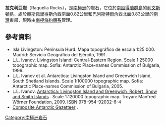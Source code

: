 {{coord|62|39|02.5|S|60|22|49|W|display=title}}

'''拉克利亞岩'''（Raquelia Rocks），是[[南極洲|南極洲]]的岩石，它位於[[南設得蘭群島|南設得蘭群島]]的[[利文斯頓島|利文斯頓島]]，處於[[赫斯佩里得斯角|赫斯佩里得斯角]]西南面0.82公里和[[巴列斯特爾角|巴列斯特爾角]]西北面0.83公里的[[南灣_(利文斯頓島)|南灣]]東部，現時由[[南極條約體系|南極條約體系]]管理。

==參考資料==
* Isla Livingston: Península Hurd. Mapa topográfico de escala 1:25 000. Madrid: Servicio Geográfico del Ejército, 1991.
* L.L. Ivanov. Livingston Island: Central-Eastern Region. Scale 1:25000 topographic map.  Sofia: Antarctic Place-names Commission of Bulgaria, 1996.
* L.L. Ivanov et al. Antarctica: Livingston Island and Greenwich Island, South Shetland Islands. Scale 1:100000 topographic map. Sofia: Antarctic Place-names Commission of Bulgaria, 2005.
* L.L. Ivanov. [http://apcbg.org/image023.jpg Antarctica: Livingston Island and Greenwich, Robert, Snow and Smith Islands] {{Wayback|url=http://apcbg.org/image023.jpg |date=20080424075823 }}. Scale 1:120000 topographic map.  Troyan: Manfred Wörner Foundation, 2009.  ISBN 978-954-92032-6-4
*[http://data.aad.gov.au/aadc/gaz/scar/ Composite Antarctic Gazetteer] {{WebCite|url=https://www.webcitation.org/5ug2CfC7m?url=http://data.aad.gov.au/aadc/gaz/scar/ |date=20101202140255 |dateformat=iso }}.

{{南设得兰群岛}}

{{Antarctica-geo-stub}}

[[Category:南極洲岩石|Category:南極洲岩石]]